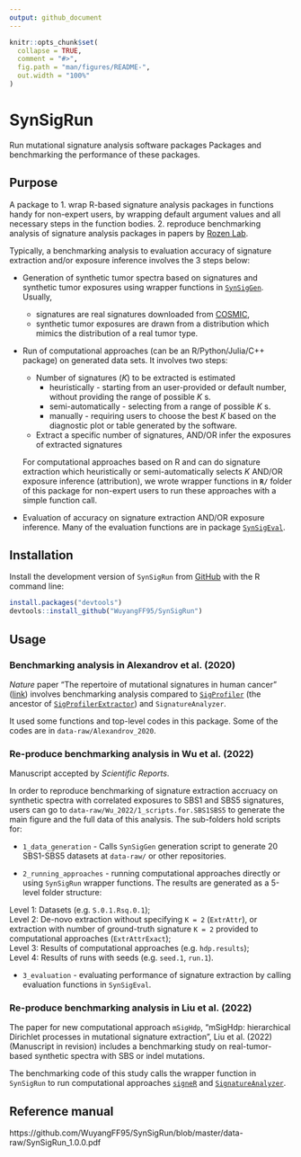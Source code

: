 ```yaml
---
output: github_document
---
```


<!-- README.md is generated from README.Rmd. Please edit that file -->

```r
knitr::opts_chunk$set(
  collapse = TRUE,
  comment = "#>",
  fig.path = "man/figures/README-",
  out.width = "100%"
)
```
# SynSigRun

Run mutational signature analysis software packages Packages and benchmarking the performance of
these packages.

## Purpose

A package to 
1. wrap R-based signature analysis packages in functions handy for non-expert users, by
wrapping default argument values and all necessary steps in the function bodies.
2. reproduce benchmarking analysis of signature analysis packages in papers by [Rozen Lab](https://github.com/Rozen-Lab).

Typically, a benchmarking analysis to evaluation accuracy of signature extraction
and/or exposure inference involves the 3 steps below:

* Generation of synthetic tumor spectra based on signatures and synthetic
tumor exposures using wrapper functions in [`SynSigGen`](https://github.com/steverozen/SynSigGen). 
Usually, 
  + signatures are real signatures downloaded from 
    [COSMIC](https://cancer.sanger.ac.uk/signatures/),
  + synthetic tumor exposures are drawn from a distribution 
    which mimics the distribution of a real tumor type.

* Run of computational approaches (can be an R/Python/Julia/C++ package) 
on generated data sets. It involves two steps:
  + Number of signatures (_K_) to be extracted is estimated 
    - heuristically - starting from an user-provided or default number,
      without providing the range of possible _K_ s. 
    - semi-automatically - selecting from a range of possible _K_ s.
    - manually - requiring users to choose the best _K_ based on the 
      diagnostic plot or table generated by the software.
  + Extract a specific number of signatures, AND/OR infer the exposures 
    of extracted signatures

  For computational approaches based on R and can do signature extraction 
  which heuristically or semi-automatically selects _K_ AND/OR 
  exposure inference (attribution),
  we wrote wrapper functions in **`R/`** folder of this package 
  for non-expert users to run these approaches with a simple function call.

* Evaluation of accuracy on signature extraction AND/OR exposure inference.
Many of the evaluation functions are in package [`SynSigEval`](https://github.com/steverozen/SynSigEval).

## Installation

Install the development version of `SynSigRun` from [GitHub](https://github.com/WuyangFF95/SynSigRun) with the R command line:

``` r
install.packages("devtools")
devtools::install_github("WuyangFF95/SynSigRun")
```
## Usage

### Benchmarking analysis in Alexandrov et al. (2020)

_Nature_ paper "The repertoire of mutational signatures in human cancer"
([link](https://doi.org/10.1038/s41586-020-1943-3)) involves benchmarking
analysis compared to [`SigProfiler`](https://www.mathworks.com/matlabcentral/fileexchange/38724-sigprofiler) (the ancestor of [`SigProfilerExtractor`](https://pypi.org/project/SigProfilerExtractor/))
and `SignatureAnalyzer`.

It used some functions and top-level codes in this package. Some of the codes
are in `data-raw/Alexandrov_2020`.


### Re-produce benchmarking analysis in Wu et al. (2022)

Manuscript accepted by _Scientific Reports_.

In order to reproduce benchmarking of signature extraction accruacy on synthetic
spectra with correlated exposures to SBS1 and SBS5 signatures, users can go to
`data-raw/Wu_2022/1_scripts.for.SBS1SBS5` to generate the main figure and the 
full data of this analysis. The sub-folders hold scripts for:

* `1_data_generation` - Calls `SynSigGen` generation script to generate 20 
SBS1-SBS5 datasets at `data-raw/` or other repositories. 

* `2_running_approaches` - running computational approaches directly or using
`SynSigRun` wrapper functions. The results are generated as a 5-level folder structure:  

Level 1: Datasets (e.g. `S.0.1.Rsq.0.1`);  
Level 2: De-novo extraction without specifying `K = 2` (`ExtrAttr`), or
extraction with number of ground-truth signature `K = 2` provided to computational
approaches (`ExtrAttrExact`);  
Level 3: Results of computational approaches (e.g. `hdp.results`);  
Level 4: Results of runs with seeds (e.g. `seed.1`, `run.1`).  

* `3_evaluation` - evaluating performance of signature extraction by calling 
evaluation functions in `SynSigEval`.


### Re-produce benchmarking analysis in Liu et al. (2022)

The paper for new computational approach `mSigHdp`,
"mSigHdp: hierarchical Dirichlet processes in mutational signature extraction", 
Liu et al. (2022) (Manuscript in revision) includes a benchmarking study
on real-tumor-based synthetic spectra with SBS or indel mutations.

The benchmarking code of this study calls the wrapper function in `SynSigRun`
to run computational approaches [`signeR`](https://bioconductor.org/packages/release/bioc/html/signeR.html)
and [`SignatureAnalyzer`]().


## Reference manual

https://github.com/WuyangFF95/SynSigRun/blob/master/data-raw/SynSigRun_1.0.0.pdf
